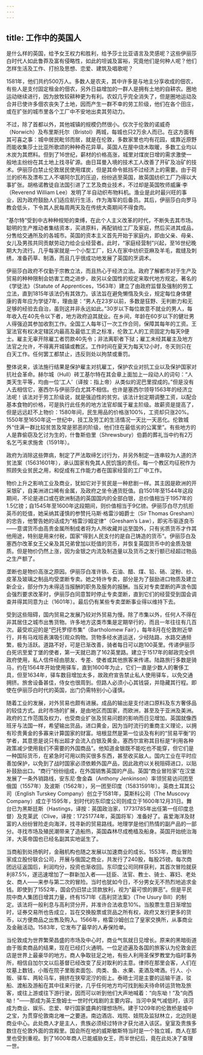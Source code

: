 ```yaml
---
---
---
```

title: 工作中的英国人
---




是什么样的英国，给予女王权力和胜利，给予莎士比亚语言及灵感呢？这些伊丽莎白时代人如此鲁莽及富有侵略性，如此的坦诚及富裕，究竟他们是何种人呢？他们怎样生活及工作、打扮及思想、恋爱、建筑及唱歌呢？

1581年，他们共约500万人。多数人是农夫，其中许多是与地主分享收成的佃农，有些人是支付固定租金的佃农，另外日益增加的一群人是拥有土地的自耕农。圈地运动继续进行，因为放牧较耕种更为有利。农奴几乎完全消失了，但是圈地运动及合并已使许多佃农丧失了土地，因而产生一群不幸的劳工阶级，他们在各个田庄，或在扩张的城市里各个工厂中不安地出卖其劳动力。

不过，除了首都以外，其他城镇的规模仍然很小。仅次于伦敦的诺威奇（Norwich）及布里斯托尔（Bristol）两城，每城也只2万余人而已。在这方面有其可喜之事：城中居民毗邻而居，就是在伦敦，多数家里也均有花园，或靠近原野而能收集莎士比亚所歌颂的种种奇花异草。英国人在屋中烧木取暖，多数工业均以木炭为其燃料。但到了16世纪，薪材的价格高涨，城里对煤炭日增的需求激使一般地主纷纷在其土地上找寻矿源。由日耳曼入境的技术工人改善了开矿及冶矿的技术。伊丽莎白禁止伦敦居民使用煤炭，但是其命令抵挡不过经济上的需要。由于荷兰的织布及漂布工人不堪阿尔瓦的压迫，纷纷逃至英国，故英国纺织工厂乃得以大事扩张。胡格诺教徒自法国引进了工艺及商业技术，不过却是英国牧师威廉·李（Reverend William Lee）发明了半自动织布物料机。渔业是此时最兴旺的事业，因为政府鼓励人们适应航行生活，作为海军的后备员。其后，伊丽莎白向罗马教会低头，下令其人民每周两天及在传统大斋期间不得食肉。

“基尔特”受到中古种种规矩的束缚，在此个人主义改革的时代，不断失去其市场。聪明的生产推动者集结资本，买进原料，再配销给工厂及家庭，然后买进其成品，分售给交通所及的各城市。英国的资本主义首先开始于家庭内，即由父亲、母亲、女儿及男孩共同贡献劳动力给企业经营者。此时，“家庭经营制”兴起，至16世纪晚期大为流行。几乎每家就是一个小型工厂，妇人在家中纺织亚麻及羊毛，裁缝及刺绣，准备药草、制酒，而且几乎很成功地发展了英国的烹调术。

伊丽莎白政府不仅勤于宗教立法，而且热心于经济立法。政府了解都市对于生产及贸易的种种限制会妨害工商之进步，故另以全国性的规定来取代地方规定。著名的《学徒法》（Statute of Apprentices，1563年）建立了由政府监督及强制的劳工立法，直到1815年该法仍有其效力。该法旨在避免懒惰及失业，规定每位身体健康的青年应为学徒7年，理由是：“男人在23岁以前，多数是狂野、无判断力和无足够的经验去自治，虽则这并非永远如此。”30岁以下每位故意不就业的男人，每年收入在40先令以下者，地方政府迫其就业。在乡间，年龄在60岁以下的健壮男人得强迫其参加收割工作。全国工人每年订一次工作合同，保障其每年的工资。王室法官有权决定辖区内最高及最低工资之标准，伦敦工人的工资固定为每天9便士。雇主无辜开除雇工者罚款40先令；非法离职者下狱；雇工未经其雇主及地方法官之允许，不得离开城镇或教区。工作时间在夏天为每天12小时，冬天则只在白天工作。任何罢工都禁止，违反则处以拘禁或重罚。

整体说来，该法施行结果是保护雇主对抗雇工，保护农业对抗工业以及保护国家对抗社会革命。赫尔城（Hull）砖工基尔特在其会章上面加上一段动人的词句：“人类天生平等，均由一位‘工人’（译按：指上帝）从类似的泥巴里捏成的。”但是没有人去相信它，塞西尔与伊丽莎白尤其不相信。也许是塞西尔领导1563年的经济立法呢！该法对于劳工阶级说，就是强迫性的贫穷。该法计划定期调整工资，以配合基本食物的价格，可是执行此任务的地方法官却属于雇主阶级。故薪资是提高了，但是远远赶不上物价：1580年间，民生用品的价格涨100%，工资却只涨20%。1550年至1650年这一世纪中，技工及劳工的生活情况一天比一天恶化。伦敦城外“住满一群比较贫苦及常是邪恶的阶级，他们住在最低劣的公寓里”。有些地方的人是靠偷窃及乞讨为生的，什鲁斯伯里（Shrewsbury）伯爵的葬礼当中约有2万名乞丐来求施舍（1591年）。

政府为消除这些弊病，制定了严法取缔乞讨行为，并另外制定一连串较为人道的济贫法案（15631601年），承认国家有免其人民饥饿的责任。每一个教区均征税作为照顾失业贫民之用，和促成有工作能力者在国家经营的工厂中工作。

物价上升之影响工业及商业，犹如它对于贫民是一种悲剧一样。其主因是欧洲的开采银矿，自美洲进口稀有金属，及政府之坐令通货贬值。自1501年至1544年这段期间，不论是进口或在欧洲制造的英国国内的全部白银，总价值相当于1957年的1.5亿镑；自1545年至1600年这段期间，则价值相当于9亿镑。伊丽莎白尽力抗拒英币的贬值，她采纳其谨慎的参赞托马斯·格雷沙姆爵士（Sir Thomas Gresham）的忠告，他警告她的话成为“格雷沙姆定律”（Gresham’s Law），即劣币驱逐良币——意谓货币由高贵金属所制成者将为人所收藏并运至国外，只有劣质货币才作其他用途，特别是用来付税，国家“得到人民支付的是自己铸造的货币”。伊丽莎白及塞西尔改革女王父亲及其兄弟曾加以贬值的货币，并恢复英国货币中的金质及银质。但是物价仍然上涨，因为金银之内流及制造量以及货币之发行额已经超过物品之生产额了。

垄断也是物价高涨之原因。伊丽莎白准许铁、石油、醋、煤、铅、硝、淀粉、纱、皮革及玻璃之制品均受垄断专卖。她之特许专卖，部分是为了鼓励进口物质及建立新企业，部分作为未得适当报酬的职务及服务的报酬。当反对专卖垄断的声浪令国会强烈要求改革时，伊丽莎白同意暂时停止专卖垄断，直到它们的经营受到国会调查并得其同意为止（1601年）。最后仍有某些专卖垄断事业得以维持下去。

受到这些阻碍，国内贸易之发展乃较对外贸易为慢。除了市集以外，任何人不得在非其居住之城市出售货物。许多地方这类市集是定期举行的，而且一年往往有几百次。最受欢迎的是“巴托罗缪市集”（Bartholomew Fair），每年8月在伦敦附近举行，并有马戏班表演吸引观众购物。货物多经水道运送，少经陆路，水路交通频繁，极为活跃。道路不好，可是已渐改善，骑者每日可以跑100英里。传递伊丽莎白死讯至爱丁堡的使者，第一天就已跑了162英里路。建立于1517年的邮政完全供政府使用，私人信件经由朋友、专差、使者或其他旅客来传递。陆路旅行多数是骑马，约在1564年开始使用驿车，直到1600年为止，它们一直是少数人的奢侈工具，但至1634年，驿车数目增加太多，故政府宣告禁止私人使用驿车，以免交通拥挤。旅舍设备甚佳，侍女也很周到。但路人必须小心其钱袋，并隐藏其行程。即使在伊丽莎白时代的英国，出门仍需特别小心谨慎。

随着工业的发展，对外贸易也颇有进展。成品的输出是支付进口原料及东方奢侈品的较佳方式。此时市场的扩展，是由地区而国家，而欧洲，甚至及于亚洲及美洲。政府的工作范围及权力，也受商业扩张及贸易问题的影响而日见增加。英国就像西班牙与法国一样，希望输出货品，进口黄金，因为当时流行的重商主义理论，以拥有珍贵黄金的多寡来计算国家的财富。培根显然是第一位谈及有利的“贸易平衡”的学者，其意思是说只有出超才会流入白银及黄金。塞西尔宣称其目标是“利用各种政策减少使用我们不需要的外国商品”。他知道金银既不能吃也不能穿，但它们是一种国际货币，在紧急时可用以购买很多东西，甚至收买敌人。国内工业在平时应善加保护，以免到了战时国家必须依赖外国产品，因此政府以关税阻碍进口，以贴补鼓励出口。“商行”纷纷组成，在外国销售英国的产品。英国“商业冒险家”在汉堡发展了一条外销路线，安东尼·詹金森（Anthony Jenkinson）率领贸易访问团至俄国（1557年）及波斯（1562年），另一团至印度（15831591年）。英商土耳其公司（English Turskey Company）创立于1581年，莫斯科公司（The Muscovy Company）成立于1595年，划时代的东印度公司则成立于1600年12月31日。舞台已为黑斯廷斯（Hastings，译按：英国政治家，17731785年出任第一任印度总督）及克莱武（Clive，译按：17251774年，英国将军）准备好了。喜爱海洋及财富的人纷纷冒险走向海洋，找寻新的贸易路线。地理学是他们热情的副产品的一部分。寻找市场及殖民潮带来了造船热，英国森林尽成桅樯及船身。英国开始统治海洋，大英帝国也已经名副其实地诞生了。

当商船到处扬帆时，金融机构也随之发展以加速商业的成长。1553年，商业冒险家成立股份联合公司，开展与俄国之商业，共发行了240股，每股25镑。每次商团远征返国后，利润均分，投资也渐收回。东印度公司同样获利，其首次冒险就获利87.5%，遂迅速增加了一群新加入者——廷臣、法官、教士、骑士、寡妇、老处女、商人——来参与第二次的冒险。当时也犹如今日，不分男女无不热烈地追求金钱。即使到了1552年，国会仍旧禁止贷款放利，视为“最可恨的罪恶”。但是平民院中商人集团日增其力量，终有1571年《高利贷法案》（The Usury Bill）的制定。该法将一般利息与高利贷分开，并准许合法收息10%。当股票生意日渐增加时，证券交易所也告成立，旨在交换股票或货品之所有权，政府又发行更多的货币，以方便商品之出售及购入。1566年，格雷沙姆创立了皇家交换所，从事商业及金融活动。1583年，它发布了最早的人寿保险单。

当伦敦成为世界繁荣昌盛的市场及中心时，商业气氛就日见增长。原来的黑暗街道由于贩卖商品的结果，现在已经灯火通明。一位足迹遍及各国的旅客认为伦敦金匠店是世界上最豪华的地方。商人争取驻足之地，有些人利用圣保罗教堂为临时事务所，相信自加尔文以后基督已经改变了反对取利的主意。律师在那里会客，人们在坟墓上数钱，小贩在院子里贩卖面包、肉类、鱼、水果、麦酒及啤酒。行人、小贩、驿车、两轮马车，拥挤在狭窄泥泞的街上。泰晤士河是主要的运输干道，驳船、渡船及游船在其中往来行驶，几乎任何地方均可找到船夫待命转运货物及旅客，或往上游或往下游行驶，因而可以听到他们大声地喊着：“向东呦！”及“向西呦！”——那成为英王詹姆士一世时代戏剧的主要内容。当河中臭气减低时，该河成为商业、娱乐、恋爱、举行国家盛典的理想场所。建于1209年的伦敦桥是城中之宝，为贯穿伦敦南北唯一之要道。南边酒店、戏院、妓院及监狱林立，北边则是商业中心。此处商人才是主人，贵族必须经过特许才获允进入该区。皇室及贵族多数住在伦敦外面的宫殿里。国会所在地的威斯敏斯特当时是一个独立城，商人在那里也受到重视。到了1600年商人已能威胁女王，而半世纪后，竟在此处决了查理一世。